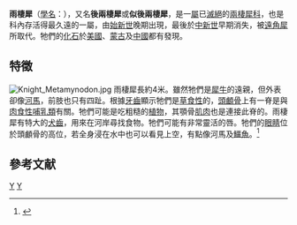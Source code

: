 {{Automatic Taxobox
| taxon = Metamynodon
| authority = [[William_Berryman_Scott|Scott]] & [[亨利·費爾費爾德·奧斯本|Osborn]], 1887
| name = 雨棲犀
| image = Metamynodon skeleton.jpg
| image_caption = ''Metamynodon planifrons''的[[骨骼|骨骼]]。
| fossil_range = {{Fossil range|晚始新世|早中新世|晚[[始新世|始新世]]至早[[中新世|中新世]]}}
| type_species = †''Metamynodon planifrons''
| subdivision_ranks = [[種|種]]
| subdivision =
* †''M. planifrons''
* †''M. chadronensis''
* †''M. mckinneyi''
}}
'''雨棲犀'''（[[學名|學名]]：''{{lang|la|Metamynodon}}''），又名'''後兩棲犀'''或'''似後兩棲犀'''，是一[[屬|屬]]已[[滅絕|滅絕]]的[[兩棲犀科|兩棲犀科]]，也是科內存活得最久遠的一屬，由[[始新世|始新世]]晚期出現，最後於[[中新世|中新世]]早期消失，被[[遠角犀|遠角犀]]所取代。牠們的[[化石|化石]]於[[美國|美國]]、[[蒙古|蒙古]]及[[中國|中國]]都有發現。

==特徵==
[[Image:Knight_Metamynodon.jpg|thumb]]
雨棲犀長約4米。雖然牠們是[[犀牛|犀牛]]的遠親，但外表卻像[[河馬|河馬]]，前肢也只有四趾。根據[[牙齒|牙齒]]顯示牠們是[[草食性|草食性]]的，[[頭顱骨|頭顱骨]]上有一脊是與[[肉食性|肉食性]][[哺乳類|哺乳類]]有關。牠們可能是吃粗糙的[[植物|植物]]，其顎骨[[肌肉|肌肉]]也是連接此脊的。雨棲犀有特大的[[犬齒|犬齒]]，用來在河岸尋找食物。牠們可能有非常靈活的唇。牠們的[[眼睛|眼睛]]位於頭顱骨的高位，若全身浸在水中也可以看見上空，有點像河馬及[[鱷魚|鱷魚]]。<ref name=EoDP>{{cite book en|editor=Palmer, D.|year=1999|title=The Marshall Illustrated Encyclopedia of Dinosaurs and Prehistoric Animals|publisher=Marshall Editions|location=London|page=264|id=ISBN 1-84028-152-9}}</ref>

==參考文献==
{{reflist}}
{{犀總科|B.}}
{{Taxonbar}}
[[Category:兩棲犀科|Y]]
[[Category:_1887年描述的分类群|Y]]